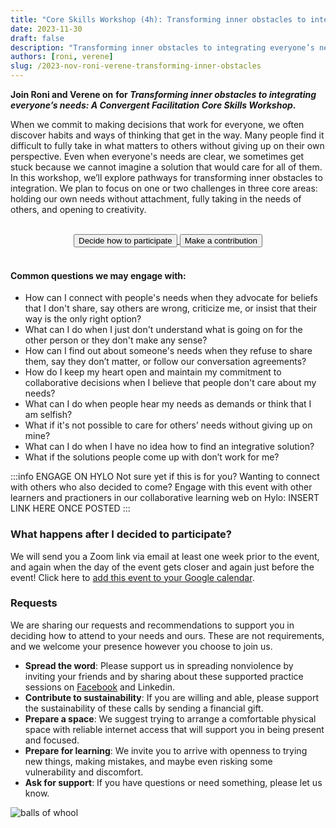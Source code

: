 ```yaml
---
title: "Core Skills Workshop (4h): Transforming inner obstacles to integrating everyone’s needs"
date: 2023-11-30
draft: false
description: "Transforming inner obstacles to integrating everyone’s needs. A Convergent Facilitation Core Skills Workshop with Roni and Verene."
authors: [roni, verene]
slug: /2023-nov-roni-verene-transforming-inner-obstacles
---
```



<p>
<b>Join Roni and Verene on</b> <LocalTime year={2023} month={11} day={30} startHour={15} startMinute={0} endHour={19} endMinute={0}/><b> for <i>Transforming inner obstacles to integrating everyone’s needs: A Convergent Facilitation Core Skills Workshop</i>.</b>
</p>


When we commit to making decisions that work for everyone, we often discover habits and ways of thinking that get in the way. Many people find it difficult to fully take in what matters to others without giving up on their own perspective. Even when everyone's needs are clear, we sometimes get stuck because we cannot imagine a solution that would care for all of them. In this workshop, we’ll explore pathways for transforming inner obstacles to integration. We plan to focus on one or two challenges in three core areas: holding our own needs without attachment, fully taking in the needs of others, and opening to creativity.

<!--truncate-->


<center>
  <br/>
  <a href="https://forms.gle/gYx4iQyjZfpCq1448"> 
    <button className="button button--primary" type="submit">
    Decide how to participate
    </button>
  </a>
  <a href="https://www.paypal.com/donate/?hosted_button_id=8NV5PC2GQ9TLL"> 
    <button className="button button--secondary" type="submit">
    Make a contribution
    </button>
  </a>
  <br/>
  <br/>
</center> 


#### Common questions we may engage with:
- How can I connect with people's needs when they advocate for beliefs that I don't share, say others are wrong,  criticize me, or insist that their way is the only right option?
- What can I do when I just don't understand what is going on for the other person or they don't make any sense?
- How can I find out about someone's needs when they refuse to share them, say they don’t matter, or follow our conversation agreements?
- How do I keep my heart open and maintain my commitment to collaborative decisions when I believe that people don't care about my needs?
- What can I do when people hear my needs as demands or think that I am selfish?
- What if it's not possible to care for others’ needs without giving up on mine?
- What can I do when I have no idea how to find an integrative solution?
- What if the solutions people come up with don’t work for me?


:::info ENGAGE ON HYLO
Not sure yet if this is for you? Wanting to connect with others who also decided to come? Engage with this event with other learners and practioners in our collaborative learning web on Hylo: INSERT LINK HERE ONCE POSTED
:::

### What happens after I decided to participate?

We will send you a Zoom link via email at least one week prior to the event, and again when the day of the event gets closer and again just before the event! Click here to [add this event to your Google calendar](http://www.google.com/calendar/event?action=TEMPLATE&dates=20231130T150000Z%2F20231130T190000Z&text=Transforming%20inner%20obstacles%20to%20integrating%20everyone%E2%80%99s%20needs%20with%20Roni%20and%20Verene&location=&details=Full%20event%20description%3A%20https%3A%2F%2Fgrow.convergentfacilitation.org%2F2023-nov-roni-verene-transforming-inner-obstacles%0A%0AThe%20Zoom%20link%20you%20get%20through%20email%20after%20filling%20out%20or%20form%20%22Decide%20how%20to%20participate%3A%20https%3A%2F%2Fforms.gle%2FfawfqpE4JTaVPSEr8).

### Requests

We are sharing our requests and recommendations to support you in deciding how to attend to your needs and ours. These are not requirements, and we welcome your presence however you choose to join us.

- **Spread the word**: Please support us in spreading nonviolence by inviting your friends and by sharing about these supported practice sessions on [Facebook](https://www.facebook.com/convergentfacilitation) and Linkedin.
- **Contribute to sustainability**: If you are willing and able, please support the sustainability of these calls by sending a financial gift.
- **Prepare a space**: We suggest trying to arrange a comfortable physical space with reliable internet access that will support you in being present and focused.
- **Prepare for learning**: We invite you to arrive with openness to trying new things, making mistakes, and maybe even risking some vulnerability and discomfort. 
- **Ask for support**: If you have questions or need something, please let us know.

![balls of whool](/img/balls-of-whool-cropped.jpg)

